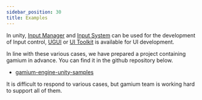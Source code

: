 ```yaml
---
sidebar_position: 30
title: Examples
---
```


In unity, [Input Manager](https://docs.unity3d.com/Manual/class-InputManager.html) and [Input System](https://docs.unity3d.com/Packages/com.unity.inputsystem@latest) can be used for the development of Input control,
[UGUI](https://docs.unity3d.com/2021.3/Documentation/Manual/com.unity.ugui.html) or [UI Toolkit](https://docs.unity3d.com/2021.3/Documentation/Manual/UIElements.html) is available for UI development.

In line with these various cases, we have prepared a project containing gamium in advance.
You can find it in the github repository below.


- [gamium-engine-unity-samples](https://github.com/dogu-team/gamium-engine-unity-samples)


It is difficult to respond to various cases, but gamium team is working hard to support all of them.